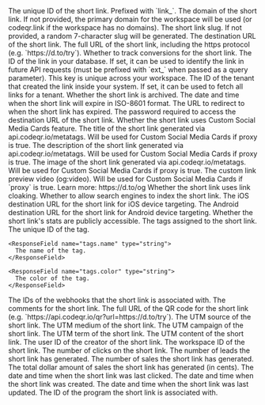 <ResponseField name="id" type="string" required>
  The unique ID of the short link. Prefixed with `link_`.
</ResponseField>

<ResponseField name="domain" type="string" required>
  The domain of the short link. If not provided, the primary domain for the
  workspace will be used (or codeqr.link if the workspace has no domains).
</ResponseField>

<ResponseField name="key" type="string" required>
  The short link slug. If not provided, a random 7-character slug will be
  generated.
</ResponseField>

<ResponseField name="url" type="string" required>
  The destination URL of the short link.
</ResponseField>

<ResponseField name="shortLink" type="string" required>
  The full URL of the short link, including the https protocol (e.g.
  `https://d.to/try`).
</ResponseField>

<ResponseField name="trackConversion" type="boolean" default="false">
  Whether to track conversions for the short link.
</ResponseField>

<ResponseField name="externalId" type="string | null">
  The ID of the link in your database. If set, it can be used to identify the
  link in future API requests (must be prefixed with `ext_` when passed as a
  query parameter). This key is unique across your workspace.
</ResponseField>

<ResponseField name="tenantId" type="string | null">
  The ID of the tenant that created the link inside your system. If set, it can
  be used to fetch all links for a tenant.
</ResponseField>

<ResponseField name="archived" type="boolean" required default="false">
  Whether the short link is archived.
</ResponseField>

<ResponseField name="expiresAt" type="string | null">
  The date and time when the short link will expire in ISO-8601 format.
</ResponseField>

<ResponseField name="expiredUrl" type="string | null">
  The URL to redirect to when the short link has expired.
</ResponseField>

<ResponseField name="password" type="string | null">
  The password required to access the destination URL of the short link.
</ResponseField>

<ResponseField name="proxy" type="boolean" required default="false">
  Whether the short link uses Custom Social Media Cards feature.
</ResponseField>

<ResponseField name="title" type="string | null">
  The title of the short link generated via api.codeqr.io/metatags. Will be used
  for Custom Social Media Cards if proxy is true.
</ResponseField>

<ResponseField name="description" type="string | null">
  The description of the short link generated via api.codeqr.io/metatags. Will be
  used for Custom Social Media Cards if proxy is true.
</ResponseField>

<ResponseField name="image" type="string | null">
  The image of the short link generated via api.codeqr.io/metatags. Will be used
  for Custom Social Media Cards if proxy is true.
</ResponseField>

<ResponseField name="video" type="string | null">
  The custom link preview video (og:video). Will be used for Custom Social Media
  Cards if `proxy` is true. Learn more: https://d.to/og
</ResponseField>

<ResponseField name="rewrite" type="boolean" required default="false">
  Whether the short link uses link cloaking.
</ResponseField>

<ResponseField name="doIndex" type="boolean" required default="false">
  Whether to allow search engines to index the short link.
</ResponseField>

<ResponseField name="ios" type="string | null">
  The iOS destination URL for the short link for iOS device targeting.
</ResponseField>

<ResponseField name="android" type="string | null">
  The Android destination URL for the short link for Android device targeting.
</ResponseField>

<ResponseField name="publicStats" type="boolean" required default="false">
  Whether the short link's stats are publicly accessible.
</ResponseField>

<ResponseField name="tags" type="object[] | null">
  The tags assigned to the short link.

  <Expandable title="properties">
    <ResponseField name="tags.id" type="string">
      The unique ID of the tag.
    </ResponseField>

    <ResponseField name="tags.name" type="string">
      The name of the tag.
    </ResponseField>

    <ResponseField name="tags.color" type="string">
      The color of the tag.
    </ResponseField>

  </Expandable>
</ResponseField>

<ResponseField name="webhookIds" type="string[]">
  The IDs of the webhooks that the short link is associated with.
</ResponseField>

<ResponseField name="comments" type="string | null">
  The comments for the short link.
</ResponseField>

<ResponseField name="qrCode" type="string">
  The full URL of the QR code for the short link (e.g.
  `https://api.codeqr.io/qr?url=https://d.to/try`).
</ResponseField>

<ResponseField name="utm_source" type="string | null">
  The UTM source of the short link.
</ResponseField>

<ResponseField name="utm_medium" type="string | null">
  The UTM medium of the short link.
</ResponseField>

<ResponseField name="utm_campaign" type="string | null">
  The UTM campaign of the short link.
</ResponseField>

<ResponseField name="utm_term" type="string | null">
  The UTM term of the short link.
</ResponseField>

<ResponseField name="utm_content" type="string | null">
  The UTM content of the short link.
</ResponseField>

<ResponseField name="userId" type="string">
  The user ID of the creator of the short link.
</ResponseField>

<ResponseField name="workspaceId" type="string">
  The workspace ID of the short link.
</ResponseField>

<ResponseField name="clicks" type="number" required default="0">
  The number of clicks on the short link.
</ResponseField>

<ResponseField name="leads" type="number" required default="0">
  The number of leads the short link has generated.
</ResponseField>

<ResponseField name="sales" type="number" required default="0">
  The number of sales the short link has generated.
</ResponseField>

<ResponseField name="saleAmount" type="number" required default="0">
  The total dollar amount of sales the short link has generated (in cents).
</ResponseField>

<ResponseField name="lastClicked" type="string | null">
  The date and time when the short link was last clicked.
</ResponseField>

<ResponseField name="createdAt" type="string">
  The date and time when the short link was created.
</ResponseField>

<ResponseField name="updatedAt" type="string">
  The date and time when the short link was last updated.
</ResponseField>

<ResponseField name="programId" type="string | null">
  The ID of the program the short link is associated with.
</ResponseField>
